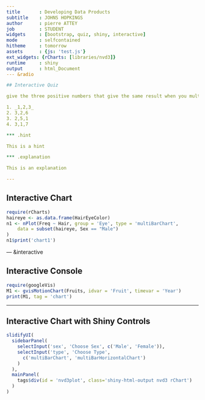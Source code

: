 ```yaml
---
title       : Developing Data Products
subtitle    : JOHNS HOPKINGS
author      : pierre ATTEY
job         : STUDENT
widgets     : [bootstrap, quiz, shiny, interactive]
mode        : selfcontained
hitheme     : tomorrow
assets      : {js: 'test.js'}
ext_widgets: {rCharts: [libraries/nvd3]}
runtime     : shiny
output      : html_Document 
--- &radio 

## Interactive Quiz

give the three positive numbers that give the same result when you multiply them and when you add them together?

1. _1,2,3_
2. 3,2,6
3. 2,5,1
4. 3,1,7

*** .hint

This is a hint

*** .explanation

This is an explanation

---
```


## Interactive Chart

```r
require(rCharts)
haireye <- as.data.frame(HairEyeColor)
n1 <- nPlot(Freq ~ Hair, group = 'Eye', type = 'multiBarChart',
    data = subset(haireye, Sex == "Male")
)
n1$print('chart1')
```

--- &interactive

## Interactive Console

```r
require(googleVis)
M1 <- gvisMotionChart(Fruits, idvar = 'Fruit', timevar = 'Year')
print(M1, tag = 'chart')
```

---

## Interactive Chart with Shiny Controls

```r
slidifyUI(
  sidebarPanel(
    selectInput('sex', 'Choose Sex', c('Male', 'Female')),
    selectInput('type', 'Choose Type',
      c('multiBarChart', 'multiBarHorizontalChart')
    )
  ),
  mainPanel(
    tags$div(id = 'nvd3plot', class='shiny-html-output nvd3 rChart')
  )
)
```



























